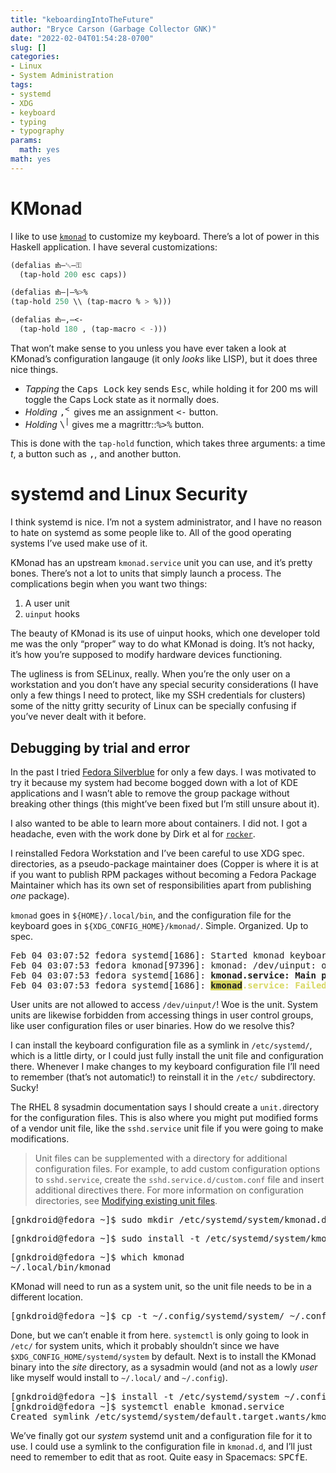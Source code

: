 ```yaml
---
title: "keboardingIntoTheFuture"
author: "Bryce Carson (Garbage Collector GNK)"
date: "2022-02-04T01:54:28-0700"
slug: []
categories:
- Linux
- System Administration
tags:
- systemd
- XDG
- keyboard
- typing
- typography
params:
  math: yes
math: yes
---
```


# KMonad
I like to use [`kmonad`](https://github.com/kmonad/kmonad#-) to customize my keyboard. There's a lot of power in this Haskell application. I have several customizations:

```lisp
(defalias ᵺ–␛–⚿
  (tap-hold 200 esc caps))

(defalias ᵺ–|–%>%
(tap-hold 250 \\ (tap-macro % > %)))

(defalias ᵺ–,–<-
  (tap-hold 180 , (tap-macro < -)))
```

That won't make sense to you unless you have ever taken a look at KMonad's configuration langauge (it only *looks* like LISP), but it does three nice things.

- *Tapping* the <kbd>Caps Lock</kbd> key sends <kbd>Esc</kbd>, while holding it for 200&nbsp;ms will toggle the Caps Lock state as it normally does.
- *Holding* <kbd>,<sup>< </sup></kbd> gives me an assignment <kbd><-</kbd> button.
- *Holding* <kbd>&#92;<sup>|</sup></kbd> gives me a magrittr::<kbd>%>%</kbd> button.

This is done with the `tap-hold` function, which takes three arguments: a time $t$, a button such as <kbd>,</kbd>, and another button.

# systemd and Linux Security
I think systemd is nice. I'm not a system administrator, and I have no reason to hate on systemd as some people like to. All of the good operating systems I've used make use of it.

KMonad has an upstream `kmonad.service` unit you can use, and it's pretty bones. There's not a lot to units that simply launch a process. The complications begin when you want two things:

1. A user unit
2. `uinput` hooks

The beauty of KMonad is its use of uinput hooks, which one developer told me was the only "proper" way to do what KMonad is doing. It's not hacky, it's how you're supposed to modify hardware devices functioning.

The ugliness is from SELinux, really. When you're the only user on a workstation and you don't have any special security considerations (I have only a few things I need to protect, like my SSH credentials for clusters) some of the nitty gritty security of Linux can be specially confusing if you've never dealt with it before.

## Debugging by trial and error
In the past I tried [Fedora Silverblue](https://silverblue.fedoraproject.org/) for only a few days. I was motivated to try it because my system had become bogged down with a lot of KDE applications and I wasn't able to remove the group package without breaking other things (this might've been fixed but I'm still unsure about it).

I also wanted to be able to learn more about containers. I did not. I got a headache, even with the work done by Dirk et al for [`rocker`](https://github.com/rocker-org/rocker).

I reinstalled Fedora Workstation and I've been careful to use XDG spec. directories, as a pseudo-package maintainer does (Copper is where it is at if you want to publish RPM packages without becoming a Fedora Package Maintainer which has its own set of responsibilities apart from publishing *one* package).

`kmonad` goes in `${HOME}/.local/bin`, and the configuration file for the keyboard goes in `${XDG_CONFIG_HOME}/kmonad/`. Simple. Organized. Up to spec.

<pre>Feb 04 03:07:52 fedora systemd[1686]: Started <span style="background-color:#FFFFFF"><font color="#1E1E1E">kmonad</font></span> keyboard config.
Feb 04 03:07:53 fedora <span style="background-color:#FFFFFF"><font color="#1E1E1E">kmonad</font></span>[97396]: <span style="background-color:#FFFFFF"><font color="#1E1E1E">kmonad</font></span>: /dev/uinput: openFd: permission denied (Permission denied)
Feb 04 03:07:53 fedora systemd[1686]: <span style="background-color:#FFFFFF"><font color="#1E1E1E"><b>kmonad</b></font></span><b>.service: Main process exited, code=exited, status=1/FAILURE</b>
Feb 04 03:07:53 fedora systemd[1686]: <span style="background-color:#D7D75F"><font color="#1E1E1E"><b>kmonad</b></font></span><font color="#D7D75F"><b>.service: Failed with result &apos;exit-code&apos;.</b></font></pre>

User units are not allowed to access `/dev/uinput/`! Woe is the unit. System units are likewise forbidden from accessing things in user control groups, like user configuration files or user binaries. How do we resolve this?

I can install the keyboard configuration file as a symlink in `/etc/systemd/`, which is a little dirty, or I could just fully install the unit file and configuration there. Whenever I make changes to my keyboard configuration file I'll need to remember (that's not automatic!) to reinstall it in the `/etc/` subdirectory. Sucky!

The RHEL 8 sysadmin documentation says I should create a `unit.d`irectory for the configuration files. This is also where you might put modified forms of a vendor unit file, like the `sshd.service` unit file if you were going to make modifications.

> Unit files can be supplemented with a directory for additional configuration files. For example, to add custom configuration options to `sshd.service`, create the `sshd.service.d/custom.conf` file and insert additional directives there. For more information on configuration directories, see [Modifying existing unit files](https://access.redhat.com/documentation/en-us/red_hat_enterprise_linux/8/html/configuring_basic_system_settings/assembly_working-with-systemd-unit-files_configuring-basic-system-settings#proc_modifying-existing-unit-files_assembly_working-with-systemd-unit-files).

<pre>[gnkdroid@fedora ~]$ sudo mkdir /etc/systemd/system/kmonad.d/</pre>
<pre>[gnkdroid@fedora ~]$ sudo install -t /etc/systemd/system/kmonad.d/ ~/code/keyboardBTC.kbd</pre>


<pre>[gnkdroid@fedora ~]$ which kmonad
~/.local/bin/kmonad
</pre>

KMonad will need to run as a system unit, so the unit file needs to be in a different location.

<pre>[gnkdroid@fedora ~]$ cp -t ~/.config/systemd/system/ ~/.config/systemd/user/kmonad.service</pre>

Done, but we can't enable it from here. `systemctl` is only going to look in `/etc/` for system units, which it probably shouldn't since we have `$XDG_CONFIG_HOME/systemd/system` by default. Next is to install the KMonad binary into the *site* directory, as a sysadmin would (and not as a lowly *user* like myself would install to `~/.local/` and `~/.config`).

<pre>[gnkdroid@fedora ~]$ install -t /etc/systemd/system ~/.config/systemd/system/kmonad.service
[gnkdroid@fedora ~]$ systemctl enable kmonad.service
Created symlink /etc/systemd/system/default.target.wants/kmonad.service → /etc/systemd/system/kmonad.service.
</pre>

We've finally got our *system* systemd unit and a configuration file for it to use. I could use a symlink to the configuration file in `kmonad.d`, and I'll just need to remember to edit that as root. Quite easy in Spacemacs: <kbd>SPC</kbd><kbd>f</kbd><kbd>E</kbd>.
